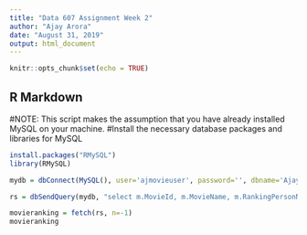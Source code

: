 ---
title: "Data 607 Assignment Week 2"
author: "Ajay Arora"
date: "August 31, 2019"
output: html_document
---

```{r setup, include=FALSE}
knitr::opts_chunk$set(echo = TRUE)
```

## R Markdown

#NOTE: This script makes the assumption that you have already installed MySQL on your machine.
#Install the necessary database packages and libraries for MySQL 
```{r}
install.packages("RMySQL")
library(RMySQL)
```

```{r}
mydb = dbConnect(MySQL(), user='ajmovieuser', password='', dbname='AjayMovies', host='localhost')

rs = dbSendQuery(mydb, "select m.MovieId, m.MovieName, m.RankingPersonName, m.RankingPersonRelation, m.MovieRank, mr.MovieRankDescription from Movies m inner join MovieRanking mr on (m.MovieRank = mr.MovieRankId) ")

movieranking = fetch(rs, n=-1)
movieranking
```
